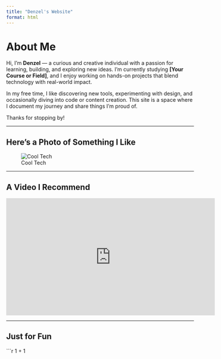 ```yaml
---
title: "Denzel's Website"
format: html
---
```


# About Me

Hi, I'm **Denzel** — a curious and creative individual with a passion for learning, building, and exploring new ideas. I'm currently studying **[Your Course or Field]**, and I enjoy working on hands-on projects that blend technology with real-world impact.

In my free time, I like discovering new tools, experimenting with design, and occasionally diving into code or content creation. This site is a space where I document my journey and share things I'm proud of.

Thanks for stopping by!

---

## Here's a Photo of Something I Like

![Cool Tech](https://media.tenor.com/BfwjGMwp30oAAAAj/evil-larry-larry.gif)

---

## A Video I Recommend

<iframe width="560" height="315" src="https://www.youtube.com/embed/qSqVVswa420" title="YouTube video player" frameborder="0" allowfullscreen></iframe>

---

## Just for Fun

```r
1 + 1

